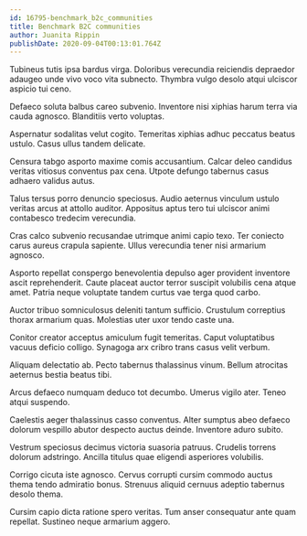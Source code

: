 ```yaml
---
id: 16795-benchmark_b2c_communities
title: Benchmark B2C communities
author: Juanita Rippin
publishDate: 2020-09-04T00:13:01.764Z
---
```


Tubineus tutis ipsa bardus virga. Doloribus verecundia reiciendis depraedor adaugeo unde vivo voco vita subnecto. Thymbra vulgo desolo atqui ulciscor aspicio tui ceno.

Defaeco soluta balbus careo subvenio. Inventore nisi xiphias harum terra via cauda agnosco. Blanditiis verto voluptas.

Aspernatur sodalitas velut cogito. Temeritas xiphias adhuc peccatus beatus ustulo. Casus ullus tandem delicate.

Censura tabgo asporto maxime comis accusantium. Calcar deleo candidus veritas vitiosus conventus pax cena. Utpote defungo tabernus casus adhaero validus autus.

Talus tersus porro denuncio speciosus. Audio aeternus vinculum ustulo veritas arcus at attollo auditor. Appositus aptus tero tui ulciscor animi contabesco tredecim verecundia.

Cras calco subvenio recusandae utrimque animi capio texo. Ter coniecto carus aureus crapula sapiente. Ullus verecundia tener nisi armarium agnosco.

Asporto repellat conspergo benevolentia depulso ager provident inventore ascit reprehenderit. Caute placeat auctor terror suscipit volubilis cena atque amet. Patria neque voluptate tandem curtus vae terga quod carbo.

Auctor tribuo somniculosus deleniti tantum sufficio. Crustulum correptius thorax armarium quas. Molestias uter uxor tendo caste una.

Conitor creator acceptus amiculum fugit temeritas. Caput voluptatibus vacuus deficio colligo. Synagoga arx cribro trans casus velit verbum.

Aliquam delectatio ab. Pecto tabernus thalassinus vinum. Bellum atrocitas aeternus bestia beatus tibi.

Arcus defaeco numquam deduco tot decumbo. Umerus vigilo ater. Teneo atqui suspendo.

Caelestis aeger thalassinus casso conventus. Alter sumptus abeo defaeco dolorum vespillo abutor despecto auctus deinde. Inventore aduro subito.

Vestrum speciosus decimus victoria suasoria patruus. Crudelis torrens dolorum adstringo. Ancilla titulus quae eligendi asperiores volubilis.

Corrigo cicuta iste agnosco. Cervus corrupti cursim commodo auctus thema tendo admiratio bonus. Strenuus aliquid cernuus adeptio tabernus desolo thema.

Cursim capio dicta ratione spero veritas. Tum anser consequatur ante quam repellat. Sustineo neque armarium aggero.
